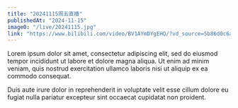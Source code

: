 ```yaml
---
title: "20241115周五直播"
publishedAt: "2024-11-15"
image0: "/live/20241115.jpg"
link: "https://www.bilibili.com/video/BV1AYmDYgEHQ/?vd_source=5b86d0c6ab8067ca754c017f660f9100"
---
```


Lorem ipsum dolor sit amet, consectetur adipiscing elit, sed do eiusmod tempor incididunt ut labore et dolore magna aliqua. Ut enim ad minim veniam, quis nostrud exercitation ullamco laboris nisi ut aliquip ex ea commodo consequat.

Duis aute irure dolor in reprehenderit in voluptate velit esse cillum dolore eu fugiat nulla pariatur excepteur sint occaecat cupidatat non proident.
